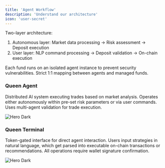 ```yaml
---
title: 'Agent Workflow'
description: 'Understand our architecture'
icon: 'user-secret'
---
```


Two-layer architecture:

1. Autonomous layer: Market data processing → Risk assessment → Deposit execution
2. User layer: NLP command processing → Deposit validation → On-chain execution

Each fund runs on an isolated agent instance to prevent security vulnerabilities. Strict 1:1 mapping between agents and managed funds.

### **Queen Agent**

Distributed AI system executing trades based on market analysis. Operates either autonomously within pre-set risk parameters or via user commands. Uses multi-agent validation for trade execution.

<img alt="Hero Dark" classname="hidden dark:block" src="/agent-workflow.png" />

### **Queen Terminal**

Token-gated interface for direct agent interaction. Users input strategies in natural language, which get parsed into executable on-chain transactions or recommendations. All operations require wallet signature confirmation.

<img alt="Hero Dark" classname="hidden dark:block" src="/terminal-workflow.png" />
